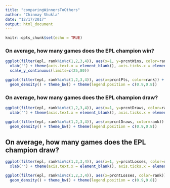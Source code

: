 ```yaml
---
title: "comparingWinnersToOthers"
author: "Chinmay Shukla"
date: "12/17/2017"
output: html_document
---
```


```r
knitr::opts_chunk$set(echo = TRUE)
```

### On average, how many games does the EPL champion win?

```r
ggplot(filter(epl, rank%in%c(1,2,3,4)), aes(x=1, y=prcntWins, color=rank)) + geom_boxplot() + theme_bw() + 
  xlab('') + theme(axis.text.x = element_blank(), axis.ticks.x = element_blank(), legend.position = c(0.9,0.8)) + 
  scale_y_continuous(limits=c(25,80))

ggplot(filter(epl, rank%in%c(1,2,3,4)), aes(x=prcntPts, color=rank)) + 
  geom_density() + theme_bw() + theme(legend.position = c(0.9,0.8))
```

### On average, how many games does the EPL champion draw?

```r
ggplot(filter(epl, rank%in%c(1,2,3,4)), aes(x=1, y=prcntDraws, color=rank)) + geom_boxplot() + theme_bw() + 
  xlab('') + theme(axis.text.x = element_blank(), axis.ticks.x = element_blank(), legend.position = c(0.9,0.8)) 

ggplot(filter(epl, rank%in%c(1,2,3,4)), aes(x=prcntDraws, color=rank)) + 
  geom_density() + theme_bw() + theme(legend.position = c(0.9,0.8))
```

## On average, how many games does the EPL champion draw?

```r
ggplot(filter(epl, rank%in%c(1,2,3,4)), aes(x=1, y=prcntLosses, color=rank)) + geom_boxplot() + theme_bw() + 
  xlab('') + theme(axis.text.x = element_blank(), axis.ticks.x = element_blank(), legend.position = c(0.1,0.8)) 

ggplot(filter(epl, rank%in%c(1,2,3,4)), aes(x=prcntLosses, color=rank)) + 
  geom_density() + theme_bw() + theme(legend.position = c(0.9,0.8))
```

